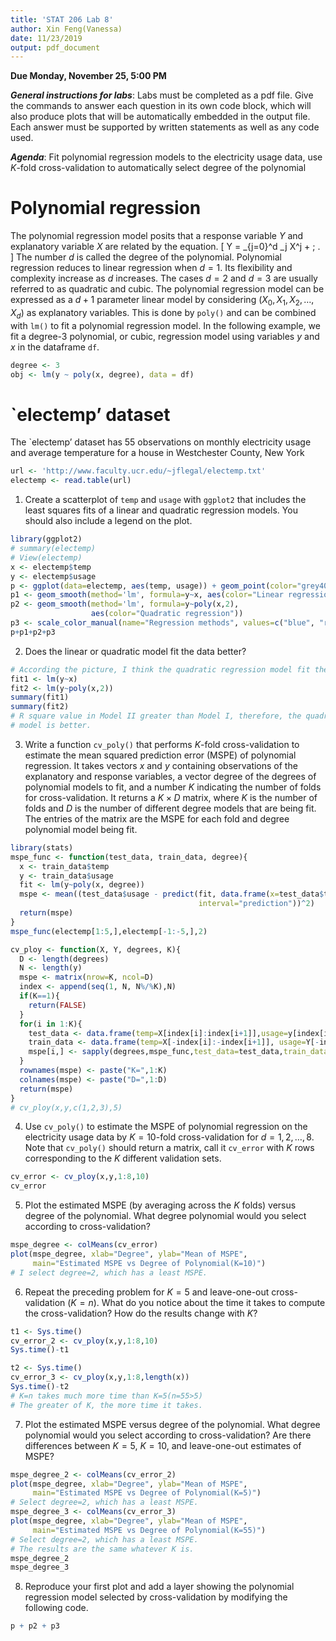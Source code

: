 ```yaml
---
title: 'STAT 206 Lab 8'
author: Xin Feng(Vanessa)
date: 11/23/2019
output: pdf_document
---
```


**Due Monday, November 25, 5:00 PM**

***General instructions for labs***: Labs must be completed as a pdf file.  Give the commands to answer each question in its own code block, which will also produce plots that will be automatically embedded in the output file. Each answer must be supported by written statements as well as any code used. 

***Agenda***: Fit polynomial regression models to the electricity usage data, use $K$-fold cross-validation to automatically select degree of the polynomial

Polynomial regression
==========

The polynomial regression model posits that a response variable $Y$ and explanatory variable $X$ are related by the equation.
\[
Y = \sum_{j=0}^d \beta_j X^j + \epsilon \; .
\]
The number $d$ is called the degree of the polynomial. Polynomial regression reduces to linear regression when $d=1$. Its
flexibility and complexity increase as $d$ increases. The cases $d=2$ and $d=3$ are usually referred to as quadratic and cubic. The polynomial regression model can be expressed as a $d+1$ parameter linear model by considering $(X_0,X_1,X_2, \dots ,X_d)$ as explanatory variables. This is done by `poly()` and can be combined with `lm()` to fit a polynomial regression model. In the following example, we fit a degree-3 polynomial, or cubic, regression model using variables $y$ and $x$ in the dataframe `df`.

```r
degree <- 3
obj <- lm(y ~ poly(x, degree), data = df)
```

`electemp' dataset
==========

The `electemp' dataset has 55 observations on monthly electricity usage and average temperature for a house in Westchester County, New York

```r
url <- 'http://www.faculty.ucr.edu/~jflegal/electemp.txt'
electemp <- read.table(url)
```

1. Create a scatterplot of `temp` and `usage` with `ggplot2` that includes the least squares fits of a linear and quadratic regression models.  You should also include a legend on the plot.
```r
library(ggplot2)
# summary(electemp)
# View(electemp)
x <- electemp$temp
y <- electemp$usage
p <- ggplot(data=electemp, aes(temp, usage)) + geom_point(color="grey40") 
p1 <- geom_smooth(method='lm', formula=y~x, aes(color="Linear regression")) 
p2 <- geom_smooth(method='lm', formula=y~poly(x,2), 
                  aes(color="Quadratic regression")) 
p3 <- scale_color_manual(name="Regression methods", values=c("blue", "red"))
p+p1+p2+p3
```

2. Does the linear or quadratic model fit the data better?
```r
# According the picture, I think the quadratic regression model fit the data better.
fit1 <- lm(y~x)
fit2 <- lm(y~poly(x,2))
summary(fit1)
summary(fit2)
# R square value in Model II greater than Model I, therefore, the quadratic regression 
# model is better.
```
3. Write a function `cv_poly()` that performs $K$-fold cross-validation to estimate the mean squared prediction error (MSPE) of polynomial regression. It takes vectors $x$ and $y$ containing observations of the explanatory and response variables, a vector degree of the degrees of polynomial models to fit, and a number $K$ indicating the number of folds for cross-validation. It returns a $K \times D$ matrix, where $K$ is the number of folds and $D$ is the number of different degree models that are being fit. The entries of the matrix are the MSPE for each fold and degree polynomial model being fit.
```r
library(stats)
mspe_func <- function(test_data, train_data, degree){
  x <- train_data$temp
  y <- train_data$usage
  fit <- lm(y~poly(x, degree))
  mspe <- mean((test_data$usage - predict(fit, data.frame(x=test_data$temp),
                                          interval="prediction"))^2)
  return(mspe)
}
mspe_func(electemp[1:5,],electemp[-1:-5,],2)
```
```r
cv_ploy <- function(X, Y, degrees, K){
  D <- length(degrees)
  N <- length(y)
  mspe <- matrix(nrow=K, ncol=D)
  index <- append(seq(1, N, N%/%K),N)
  if(K==1){
    return(FALSE)
  }
  for(i in 1:K){
    test_data <- data.frame(temp=X[index[i]:index[i+1]],usage=y[index[i]:index[i+1]])
    train_data <- data.frame(temp=X[-index[i]:-index[i+1]], usage=Y[-index[i]:-index[i+1]])
    mspe[i,] <- sapply(degrees,mspe_func,test_data=test_data,train_data=train_data)
  }
  rownames(mspe) <- paste("K=",1:K)
  colnames(mspe) <- paste("D=",1:D)
  return(mspe)
}
# cv_ploy(x,y,c(1,2,3),5)

```
4. Use `cv_poly()` to estimate the MSPE of polynomial regression on the electricity usage data by $K=10$-fold cross-validation for $d=1,2,…,8$. Note that `cv_poly()` should return a matrix, call it `cv_error` with $K$ rows corresponding to the $K$ different validation sets. 
```r
cv_error <- cv_ploy(x,y,1:8,10)
cv_error
```
5. Plot the estimated MSPE (by averaging across the $K$ folds) versus degree of the polynomial. What degree polynomial would you select according to cross-validation?
```r
mspe_degree <- colMeans(cv_error)
plot(mspe_degree, xlab="Degree", ylab="Mean of MSPE", 
     main="Estimated MSPE vs Degree of Polynomial(K=10)")
# I select degree=2, which has a least MSPE.
```
6. Repeat the preceding problem for $K=5$ and leave-one-out cross-validation ($K=n$). What do you notice about the time it takes to compute the cross-validation? How do the results change with $K$?
```r
t1 <- Sys.time()
cv_error_2 <- cv_ploy(x,y,1:8,10)
Sys.time()-t1

t2 <- Sys.time()
cv_error_3 <- cv_ploy(x,y,1:8,length(x))
Sys.time()-t2
# K=n takes much more time than K=5(n=55>5)
# The greater of K, the more time it takes.
```
7. Plot the estimated MSPE versus degree of the polynomial. What degree polynomial would you select according to cross-validation? Are there differences between $K=5$, $K=10$, and leave-one-out estimates of MSPE?
```r
mspe_degree_2 <- colMeans(cv_error_2)
plot(mspe_degree, xlab="Degree", ylab="Mean of MSPE", 
     main="Estimated MSPE vs Degree of Polynomial(K=5)")
# Select degree=2, which has a least MSPE. 
mspe_degree_3 <- colMeans(cv_error_3)
plot(mspe_degree, xlab="Degree", ylab="Mean of MSPE", 
     main="Estimated MSPE vs Degree of Polynomial(K=55)")
# Select degree=2, which has a least MSPE. 
# The results are the same whatever K is.
mspe_degree_2
mspe_degree_3
```
8. Reproduce your first plot and add a layer showing the polynomial regression model selected by cross-validation by modifying the following code.
```r
p + p2 + p3
```
